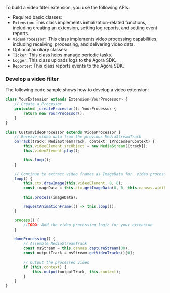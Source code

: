 <PlatformWrapper platform="web">

To build a video filter extension, you use the following APIs:

- Required basic classes:
 - `Extension`: This class implements initialization-related functions, including creating an extension, setting log reports, and setting event reports.
 - `VideoProcessor:` This class implements video processing capabilities, including receiving, processing, and delivering video data.
- Optional auxiliary classes:
 - `Ticker`: This class helps manage periodic tasks.
 - `Logger`: This class uploads logs to the Agora SDK.
 - `Reporter`: This class reports events to the Agora SDK.


### Develop a video filter

The following code sample shows how to develop a video extension:

```typescript
class YourExtension extends Extension<YourProcessor> {
    // Create a Processor
    protected _createProcessor(): YourProcessor {
        return new YourProcessor();
    }
}

class CustomVideoProcessor extends VideoProcessor {
    // Receive video data from the previous MediaStreamTrack
    onTrack(track: MediaStreamTrack, context: IProcessorContext) {
        this.videoElement.srcObject = new MediaStream([track]);
        this.videoElement.play();

        this.loop();
    }

    // Continue to extract video frames as ImageData for  video processing
    loop() {
        this.ctx.drawImage(this.videoElement, 0, 0);
        const imageData = this.ctx.getImageData(0, 0, this.canvas.width, this.canvas.height);

        this.process(imageData);

        requestAnimationFrame(() => this.loop());
    }

    process() {
        //TODO: Add the video processing logic for your extension
    }

    doneProcessing() {
        // Assemble MediaStreamTrack
        const msStream = this.canvas.captureStream(30);
        const outputTrack = msStream.getVideoTracks()[0];

        // Output the processed video
        if (this.context) {
            this.output(outputTrack, this.context);
        }
    }
}
```

</PlatformWrapper>

